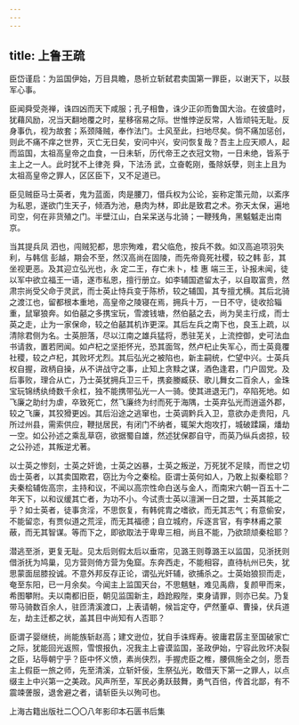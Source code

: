 ```yaml
---
---
---
```

title: 上鲁王疏
---







臣岱谨启：为监国伊始，万目具瞻，恳祈立斩弑君卖国第一罪臣，以谢天下，以鼓军心事。

臣闻舜受尧禅，诛四凶而天下咸服；孔子相鲁，诛少正卯而鲁国大治。在彼盛时，犹藉风励，况当天翻地覆之时，星移宿易之际。世惟悖逆反常，人皆顽钝无耻。反身事仇，视为故套；系颈降贼，奉作法门。士风至此，扫地尽矣。倘不痛加惩创，则此不痛不痒之世界，灭亡无日矣，安问中兴，安问恢复哉？吾主上应天顺人，起而监国，太祖高皇帝之血食，一日未斩，历代帝王之衣冠文物，一日未绝，皆系于主上之一人。此时犹不上律尧 舜，下法汤 武，立奋乾刚，蚤除妖孽，则主上且为太祖高皇帝之罪人，区区臣下，又不足道已。

臣见贼臣马士英者，鬼为蓝面，肉是腰刀，借兵权为公论，妄称定策元勋，以紊序为私恩，遂欲门生天子，倾酒为池，悬肉为林，即此是致君之术。弥天太保，遍地司空，何在非货殖之门。半壁江山，白呆呆送与北骑；一鞭残角，黑魆魆走出南京。

当其提兵凤 泗也，闯贼犯都，思宗殉难，君父临危，按兵不救。如汉高追项羽失利，与韩信 彭越，期会不至，然汉高尚在固陵，而先帝竟死社稷，较之韩 彭，其坐视更恶。及其迎立弘光也，永 定二王，存亡未卜，桂 惠 端三王，讣报未闻，徒以军中欲立福王一语，遂市私恩，擅行册立。如李辅国遮留太子，以自取富贵，然肃宗尚受父命于灵武，而士英止恃兵变于陈桥，较之辅国，其专擅尤横。其后北骑之渡江也，留都根本重地，高皇帝之陵寝在焉，拥兵十万，一日不守，徒收拾辎重，鼠窜狼奔。如伯嚭之多携宝玩，雪渡钱塘，然伯嚭之去，尚为吴主行成，而士英之走，止为一家保命，较之伯嚭其机诈更深。其后左兵之南下也，良玉上疏，以清除君侧为名。士英胆落，尽以江南之雄兵猛将，悉驻芜关，上流控御，史可法血书请救，置若罔闻。如卢杞之坚拒怀光，恐其面驾，然卢杞止失军心，而士英竟覆社稷，较之卢杞，其败坏尤烈。其后弘光之被陷也，新主嗣统，伫望中兴。士英兵权自握，政柄自操，从不讲战守之事，止知上贪黩之谋，酒色逢君，门户固党。及后事败，理合从亡，乃士英犹拥兵卫三千，携妾媵臧获、歌儿舞女二百余人，金珠宝玩锦绣纨绮数千余杠，独不能携带弘光一人一骑。使其进退无门，卒陷死地。如飞廉之助纣为虐，卒致死亡，然飞廉终为纣而死于海隅，士英弃弘光而逍遥外郡，较之飞廉，其狡猾更凶。其后沿途之逃窜也，士英调黔兵入卫，意欲办走贵阳，凡所过州县，需索供应，鞭挞居民，有闭门不纳者，辄架大炮攻打，城破蹂躏，燔劫一空。如公孙述之乘乱草窃，欲据蜀自雄，然述犹保郡自守，而英乃纵兵卤掠，较之公孙述，其叛逆尤著。

以士英之惨刻，士英之奸诡，士英之凶暴，士英之叛逆，万死犹不足赎，而世之切齿士英者，以其卖国欺君，窃比为今之秦桧。臣谓士英何如人，乃敢上拟秦桧耶？夫秦桧辅佐高宗，主持和议，不闻以高宗性命白送与金人，而南宋六朝一百五十二年天下，以和议缓其亡者，为功不小。今试责士英以澶渊一日之盟，士英其能之乎？如士英者，徒事贪淫，不思恢复，有韩侂胄之嗜欲，而无其志气；有意偷安，不能留恋，有贾似道之荒淫，而无其福德；自立城府，斥逐言官，有李林甫之蒙蔽，而无其智谋。等而下之，即欲取法于卑卑三相，尚且不能，乃欲颉颃秦桧耶？

潜逃至浙，更复无耻。见太后则假太后以垂帘，见潞王则尊潞王以监国，见浙抚则借浙抚为鸠巢，见方营则倚方营为兔窟。东奔西走，不能相容，直待杭州已失，犹思蒙面屈膝投诚。不意外邦反存正论，谓弘光奸辅，欲捕杀之。士英始狼狈而走，奄至东阳，已一月余矣。今闻主上监国天台，不思魑魅，难见禹鼎，复颜甲而来，希图攀附。夫以南都旧臣，朝见监国新主，趋跄殿陛，束身请罪，则亦已矣。乃复带马骑数百余人，驻匝清溪渡口，上表请朝，候旨定夺，俨然董卓、曹操，伏兵道左，劫主迁都之状，盖其目中尚知有人否耶？

臣谓子婴继统，尚能族斩赵高；建文逊位，犹自手诛辉寿。彼庸君孱主至国破家亡之际，犹能回光返照，雪恨报仇，况我主上睿谟监国，圣政伊始，宁容此败坏决裂之臣，玷辱朝宁乎？臣中怀义愤，素尚侠烈，手握虎臣之椎，腰佩施全之剑，愿吾主上假臣一旅之师，先至清溪，立斩奸佞，生祭弘光，敢借天下第一之罪人，以点缀主上中兴第一之美政。风声所至，军民必勇跃鼓舞，勇气百倍，传首北鄙，有不震竦詟服，退舍避之者，请斩臣头以殉可也。

上海古籍出版社二〇〇八年影印本石匮书后集